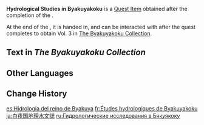 {{Item Infobox
|id           = 100932
|image        = Item Enkanomiya Book Slate.png
|type         = Quest Items
|description  = This text records the geography and hydrology of Byakuyakoku.<br>With the sealing of the depths and the emigration of the people of Watatsumi, as well as the passing of long years, this book is now useless.
|source1      = Complete [[Date's Challenge]]
}}
'''Hydrological Studies in Byakuyakoku''' is a [[Quest Item]] obtained after the completion of the {{Quest|Date's Challenge}}.

At the end of the {{Quest|Collection of Dragons and Snakes}}, it is handed in, and can be interacted with after the quest completes to obtain Vol. 3 in [[The Byakuyakoku Collection]].

==Text in ''The Byakuyakoku Collection''==
{{Transclude|The Byakuyakoku Collection|Vol. 3}}
==Other Languages==
{{Other Languages
|en      = Hydrological Studies in Byakuyakoku
|zhs     = 白夜国地理水文考
|zhs_rm  = Báiyè-guó Dìlǐ Shuǐwén Kǎo
|zht     = 白夜國地理水文考
|zht_rm  = Báiyè-guó Dìlǐ Shuǐwén Kǎo
|zh_tl   = Byakuyakoku Geographical and Hydrological Studies
|ja      = 白夜国地理水文誌
|ja_rm   = Byakuyakoku Chiri Suimon Shi
|ja_tl   = Byakuyakoku Geographical and Hydrological Studies
|ko      = 백야국 지리 수문학적 고찰
|ko_rm   = Baek'yaguk Jiri Sumunhakjeok Gochal
|ko_tl   = Hydrological Studies in Byakuyakoku Geography
|es      = Hidrología del reino de Byakuya
|es_tl   = Hydrology of the Byakuya Realm
|fr      = Études hydrologiques de Byakuyakoku
|fr_tl   = Hydrological Studies of Byakuyakoku
|ru      = Гидрологические исследования в Бякуякоку
|ru_tl   = Hydrological Studies in Byakuyakoku
|th      = การทดสอบทางอุทกวิทยาของ Byakuyakoku
|th_rm   = 
|th_tl   = 
|vi      = Địa Lý Thủy Văn Học Vương Quốc Đêm Trắng
|vi_tl   = 
|de      = Geografie und Hydrologie von Byakuyakoku
|de_tl   = Geography and Hydrology of Byakuyakoku
|id      = Penelitian Hidrologi di Byakuyakoku
|id_tl   = Hydrological Studies in Byakuyakoku
|pt      = Estudos Hidrológicos e Geográficos no Reino de Byakuya
|pt_tl   = Hydrological and Geographical Studies in the Byakuya Realm
|tr      = Byakuyakoku Hidroloji Çalışmaları
|tr_tl   = 
|it      = Studi idrologici di Byakuyakoku
|it_tl   = 
}}

==Change History==
{{Change History|2.4}}

[[es:Hidrología del reino de Byakuya]]
[[fr:Études hydrologiques de Byakuyakoku]]
[[ja:白夜国地理水文誌]]
[[ru:Гидрологические исследования в Бякуякоку]]